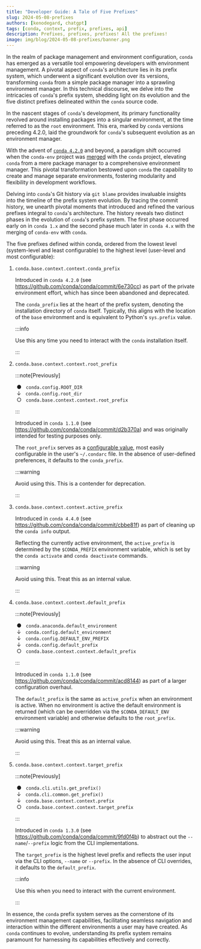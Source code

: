 ```yaml
---
title: "Developer Guide: A Tale of Five Prefixes"
slug: 2024-05-08-prefixes
authors: [kenodegard, chatgpt]
tags: [conda, context, prefix, prefixes, api]
description: Prefixes, prefixes, prefixes! All the prefixes!
image: img/blog/2024-05-08-prefixes/banner.png
---
```


[conda-env-pr]: https://github.com/conda/conda/pull/2950
[conda-4.2.0]: https://github.com/conda/conda/releases/tag/4.2.0
[condarc]: https://docs.conda.io/projects/conda/en/stable/user-guide/configuration/use-condarc.html

In the realm of package management and environment configuration, `conda` has
emerged as a versatile tool empowering developers with environment management. A
pivotal aspect of `conda`'s architecture lies in its prefix system, which
underwent a significant evolution over its versions, transforming `conda` from a
simple package manager into a sprawling environment manager. In this technical
discourse, we delve into the intricacies of `conda`'s prefix system, shedding
light on its evolution and the five distinct prefixes delineated within the
`conda` source code.

In the nascent stages of `conda`'s development, its primary functionality
revolved around installing packages into a singular environment, at the time
referred to as the `root` environment. This era, marked by `conda` versions
preceding 4.2.0, laid the groundwork for `conda`'s subsequent evolution as an
environment manager.

With the advent of [`conda 4.2.0`][conda-4.2.0] and beyond, a paradigm shift
occurred when the `conda-env` project was [merged][conda-env-pr] with the
`conda` project, elevating `conda` from a mere package manager to a
comprehensive environment manager. This pivotal transformation bestowed upon
`conda` the capability to create and manage separate environments, fostering
modularity and flexibility in development workflows.

Delving into `conda`'s Git history via `git blame` provides invaluable insights
into the timeline of the prefix system evolution. By tracing the commit history,
we unearth pivotal moments that introduced and refined the various prefixes
integral to `conda`'s architecture. The history reveals two distinct phases in
the evolution of `conda`'s prefix system. The first phase occurred early on in
`conda 1.x` and the second phase much later in `conda 4.x` with the merging of
`conda-env` with `conda`.

The five prefixes defined within conda, ordered from the lowest level (system-level
and least configurable) to the highest level (user-level and most configurable):

1. `conda.base.context.context.conda_prefix`

   Introduced in `conda 4.2.0` (see https://github.com/conda/conda/commit/6e730cc)
   as part of the private environment effort, which has since been abandoned and
   deprecated.

   The `conda_prefix` lies at the heart of the prefix system, denoting the
   installation directory of `conda` itself. Typically, this aligns with the
   location of the `base` environment and is equivalent to Python's `sys.prefix`
   value.

   :::info

   Use this any time you need to interact with the `conda` installation itself.

   :::

2. `conda.base.context.context.root_prefix`

   :::note[Previously]

   &nbsp;●&nbsp;&nbsp;&nbsp;`conda.config.ROOT_DIR`\
   &nbsp;↓&nbsp;&nbsp;&nbsp;`conda.config.root_dir`\
   &nbsp;○&nbsp;&nbsp;&nbsp;`conda.base.context.context.root_prefix`

   :::

   Introduced in `conda 1.1.0` (see https://github.com/conda/conda/commit/d2b370a)
   and was originally intended for testing purposes only.

   The `root_prefix` serves as a [configurable value][condarc], most easily
   configurable in the user's `~/.condarc` file. In the absence of user-defined
   preferences, it defaults to the `conda_prefix`.

   :::warning

   Avoid using this. This is a contender for deprecation.

   :::

3. `conda.base.context.context.active_prefix`

   Introduced in `conda 4.4.0` (see https://github.com/conda/conda/commit/cbbe81f)
   as part of cleaning up the `conda info` output.

   Reflecting the currently active environment, the `active_prefix` is determined
   by the `$CONDA_PREFIX` environment variable, which is set by the `conda activate`
   and `conda deactivate` commands.

   :::warning

   Avoid using this. Treat this as an internal value.

   :::

4. `conda.base.context.context.default_prefix`

   :::note[Previously]

   &nbsp;●&nbsp;&nbsp;&nbsp;`conda.anaconda.default_environment`\
   &nbsp;↓&nbsp;&nbsp;&nbsp;`conda.config.default_environment`\
   &nbsp;↓&nbsp;&nbsp;&nbsp;`conda.config.DEFAULT_ENV_PREFIX`\
   &nbsp;↓&nbsp;&nbsp;&nbsp;`conda.config.default_prefix`\
   &nbsp;○&nbsp;&nbsp;&nbsp;`conda.base.context.context.default_prefix`

   :::

   Introduced in `conda 1.1.0` (see https://github.com/conda/conda/commit/acd8144)
   as part of a larger configuration overhaul.

   The `default_prefix` is the same as `active_prefix` when an environment is
   active. When no environment is active the default environment is returned
   (which can be overridden via the `$CONDA_DEFAULT_ENV` environment variable)
   and otherwise defaults to the `root_prefix`.

   :::warning

   Avoid using this. Treat this as an internal value.

   :::

5. `conda.base.context.context.target_prefix`

   :::note[Previously]

   &nbsp;●&nbsp;&nbsp;&nbsp;`conda.cli.utils.get_prefix()`\
   &nbsp;↓&nbsp;&nbsp;&nbsp;`conda.cli.common.get_prefix()`\
   &nbsp;↓&nbsp;&nbsp;&nbsp;`conda.base.context.context.prefix`\
   &nbsp;○&nbsp;&nbsp;&nbsp;`conda.base.context.context.target_prefix`

   :::

   Introduced in `conda 1.3.0` (see https://github.com/conda/conda/commit/9fd0f4b)
   to abstract out the `--name`/`--prefix` logic from the CLI implementations.

   The `target_prefix` is the highest level prefix and reflects the user input
   via the CLI options, `--name` or `--prefix`. In the absence of CLI overrides,
   it defaults to the `default_prefix`.

   :::info

   Use this when you need to interact with the current environment.

   :::

In essence, the `conda` prefix system serves as the cornerstone of its environment
management capabilities, facilitating seamless navigation and interaction within
the different environments a user may have created. As `conda` continues to
evolve, understanding its prefix system remains paramount for harnessing its
capabilities effectively and correctly.
